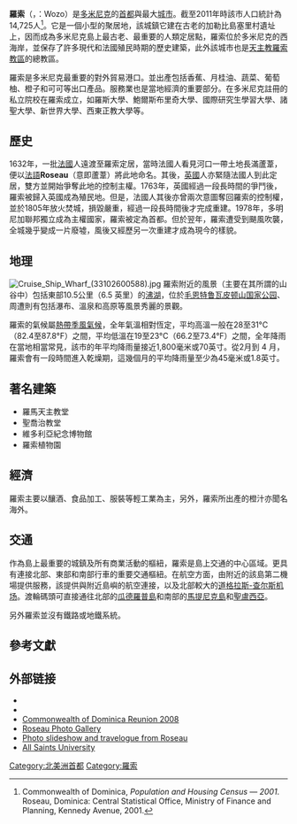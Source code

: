 {{Expand language|en|time=2018-09-30T11:46:18+00:00}}
{{Infobox settlement
| name                    = 羅索 
| native_name             = Roseau
| native_name_lang        = en
| settlement_type         = [[多米尼克行政區劃|首都]]
| image_skyline           = RoseauWide..jpg
| image_caption           = 羅索的天際線
| pushpin_map             = Dominica
| coordinates             = {{coord|15.301389|-61.388333|region:DM|display=inline,title}}
| subdivision_type        = [[世界政區索引|國家]]
| subdivision_name        = {{DMA}}
| subdivision_type1       = 區
| subdivision_name1       = [[聖喬治區_(多米尼克)|聖喬治區]]
| established_title       = 建立
| established_date        = 1862年
| named_for               = 芦苇（{{lang-fr|Roseau}}）
| leader_title            = [[市長|市長]]
| leader_name             = 塞西爾·約瑟夫
| unit_pref               = Metric
| elevation_m             = 43
| population_as_of        = 2001年
| population_footnotes    = <ref name="census"/>
| population_total        = 14,847 
| timezone1               = AST
| utc_offset1             = -4
}}
'''羅索'''（{{lang-en|Roseau}}，{{Link-en|多米尼克克里奥尔法语|Dominican Creole French}}：Wozo）是[[多米尼克|多米尼克]]的[[首都|首都]]與最大[[城市|城市]]。截至2011年時該市人口統計為14,725人<ref name="census">Commonwealth of Dominica, ''Population and Housing Census — 2001''. Roseau, Dominica: Central Statistical Office, Ministry of Finance and Planning, Kennedy Avenue, 2001.</ref>。它是一個小型的聚居地，該城鎮它建在古老的加勒比島塞里村遺址上，因而成為多米尼克島上最古老、最重要的人類定居點，羅索位於多米尼克的西海岸，並保存了許多現代和法國殖民時期的歷史建築，此外該城市也是[[天主教羅索教區|天主教羅索教區]]的總教區。

羅索是多米尼克最重要的對外貿易港口。並出產包括香蕉、月桂油、蔬菜、葡萄柚、橙子和可可等出口產品。服務業也是當地經濟的重要部分。在多米尼克註冊的私立院校在羅索成立，如羅斯大學、鮑爾斯布里奇大學、國際研究生學習大學、諸聖大學、新世界大學、西東正教大學等。

== 歷史 ==
1632年，一批[[法國|法國]]人遠渡至羅索定居，當時法國人看見河口一帶土地長滿蘆葦，便以[[法語|法語]]'''Roseau'''（意即蘆葦）將此地命名。其後，[[英國|英國]]人亦緊隨法國人到此定居，雙方並開始爭奪此地的控制主權。1763年，英國經過一段長時間的爭鬥後，羅索被歸入英國成為殖民地。但是，法國人其後亦曾兩次意圖奪回羅索的控制權，並於1805年放火焚城，損毀嚴重，經過一段長時間後才完成重建。1978年，多明尼加聯邦獨立成為主權國家，羅索被定為首都。但於翌年，羅索遭受到颶風吹襲，全城幾乎變成一片廢墟，風後又經歷另一次重建才成為現今的樣貌。

==地理==
[[File:Cruise_Ship_Wharf_(33102600588).jpg|thumb]]
羅索附近的風景（主要在其所謂的山谷中）包括東部10.5公里（6.5 英里）的[[沸湖|沸湖]]，位於[[毛恩特鲁瓦皮顿山国家公园|毛恩特鲁瓦皮顿山国家公园]]、周遭則有包括瀑布、溫泉和高原等風景秀麗的景觀。

羅索的氣候屬[[热带季风气候|熱帶季風氣候]]，全年氣溫相對恆定，平均高溫一般在28至31°C（82.4至87.8°F）之間，平均低溫在19至23°C（66.2至73.4°F）之間，全年降雨在當地相當常見，該市的年平均降雨量接近1,800毫米或70英寸。從2月到 4 月，羅索會有一段時間進入乾燥期，這幾個月的平均降雨量至少為45毫米或1.8英寸。
{{Weather box
|width = auto
|location = 羅索 ([[坎菲爾德機場|坎菲爾德機場]]) 1982-2011
|metric first = yes
|single line = yes
|temperature colour =
|Jan record high C = 33
|Feb record high C = 34
|Mar record high C = 36
|Apr record high C = 36
|May record high C = 36
|Jun record high C = 36
|Jul record high C = 35
|Aug record high C = 35
|Sep record high C = 35
|Oct record high C = 37
|Nov record high C = 35
|Dec record high C = 34
|year record high C = 37
|Jan high C = 29.5
|Feb high C = 29.5
|Mar high C = 30.1
|Apr high C = 30.9
|May high C = 31.8
|Jun high C = 31.8
|Jul high C = 31.5
|Aug high C = 31.8
|Sep high C = 31.7
|Oct high C = 31.5
|Nov high C = 31.1
|Dec high C = 30.2
|year high C = 
|Jan mean C = 25.7
|Feb mean C = 25.6
|Mar mean C = 26.1
|Apr mean C = 26.9
|May mean C = 27.8
|Jun mean C = 28.1
|Jul mean C = 28.0
|Aug mean C = 28.0
|Sep mean C = 27.9
|Oct mean C = 27.6
|Nov mean C = 27.1
|Dec mean C = 26.2
|year mean C = 
|Jan low C = 21.8
|Feb low C = 21.6
|Mar low C = 22.0
|Apr low C = 22.9
|May low C = 23.9
|Jun low C = 24.5
|Jul low C = 24.5
|Aug low C = 24.2
|Sep low C = 23.9
|Oct low C = 23.7
|Nov low C = 23.2
|Dec low C = 22.3
|year low C = 
|Jan record low C = 16
|Feb record low C = 17
|Mar record low C = 17
|Apr record low C = 18
|May record low C = 19
|Jun record low C = 20
|Jul record low C = 21
|Aug record low C = 21
|Sep record low C = 20
|Oct record low C = 18
|Nov record low C = 18
|Dec record low C = 17
|year record low C = 16
|rain colour = green
|Jan rain mm = 108.3
|Feb rain mm = 62.1
|Mar rain mm = 49.0
|Apr rain mm = 54.8
|May rain mm = 92.0
|Jun rain mm = 159.5
|Jul rain mm = 251.4
|Aug rain mm = 244.3
|Sep rain mm = 253.7
|Oct rain mm = 188.2
|Nov rain mm = 194.2
|Dec rain mm = 102.2
|year rain mm = 
|Jan humidity = 71
|Feb humidity = 68
|Mar humidity = 65
|Apr humidity = 64
|May humidity = 64
|Jun humidity = 67
|Jul humidity = 72
|Aug humidity = 73
|Sep humidity = 71
|Oct humidity = 73
|Nov humidity = 74
|Dec humidity = 72
|year humidity = 70
|Jan sun = 198.9
|Feb sun = 200.6
|Mar sun = 227.3
|Apr sun = 244.9
|May sun = 243.2
|Jun sun = 227.7
|Jul sun = 231.2
|Aug sun = 240.4
|Sep sun = 212.2
|Oct sun = 219.5
|Nov sun = 194.0
|Dec sun = 189.5
|year sun = 2629.4
|source 1 = Dominica Meteorological Services<ref name=normals>{{cite web
| archive-url = https://web.archive.org/web/20201222220512/http://www.weather.gov.dm/images/docs/climatology_canefield_airport.pdf
| archive-date = 22 December 2020
| url = http://www.weather.gov.dm/images/docs/climatology_canefield_airport.pdf
| title = CLIMATOLOGY FOR CANEFIELD AIRPORT (1982-2011)
| publisher = Dominica Meteorological Services
| date = December 2012
| access-date = 22 December 2020
| url-status = live}}</ref>
|source 2 = [[NOAA|NOAA]] (sun 1961–1990),<ref name= NOAA >{{cite web 
| url = ftp://ftp.atdd.noaa.gov/pub/GCOS/WMO-Normals/RA-IV/DO/78905.TXT
| title = Climate Normals for Melville Hall Airport 1961–1990
| publisher = National Oceanic and Atmospheric Administration
| access-date = 28 February 2013}}</ref> BBC Weather<ref name="weather1">{{cite web
| url = http://www.bbc.co.uk/weather/3575635
| title = Average Conditions Roseau, Dominica
| access-date = 28 February 2013
| publisher = BBC Weather}}</ref>
|date=August 2010
}}


== 著名建築 ==
* 羅馬天主教堂
* 聖喬治教堂
* 維多利亞紀念博物館
* 羅索植物園

== 經濟 ==
羅索主要以釀酒、食品加工、服裝等輕工業為主，另外，羅索所出產的橙汁亦聞名海外。

==交通==
作為島上最重要的城鎮及所有商業活動的樞紐，羅索是島上交通的中心區域。更具有連接北部、東部和南部行車的重要交通樞紐。在航空方面，由附近的該島第二機場{{Link-en|坎菲爾德機場|Canefield Airport}}提供服務，該提供與附近島嶼的航空連接，以及北部較大的[[道格拉斯-查尔斯机场|道格拉斯-查尔斯机场]]。渡輪碼頭可直接通往北部的[[瓜德罗普|瓜德羅普島]]和南部的[[馬提尼克|馬提尼克島]]和[[圣卢西亚|聖盧西亞]]。

另外羅索並沒有鐵路或地鐵系統。

== 參考文獻 ==
{{Reflist|1}}

== 外部链接 ==
*{{Commonscat-inline}}
* {{wikivoyage-inline|罗索}}
*[https://web.archive.org/web/20080511235823/http://dominicareunion.com/ Commonwealth of Dominica Reunion 2008]
*[http://www.domnik.net/roseau/ Roseau Photo Gallery] {{Wayback|url=http://www.domnik.net/roseau/ |date=20070112055516 }}
*[http://www.ianandwendy.com/dominica/roseau/slideshow.htm Photo slideshow and travelogue from Roseau] {{Wayback|url=http://www.ianandwendy.com/dominica/roseau/slideshow.htm |date=20080315032902 }}
*[http://allsaintsuniversity.org/ All Saints University] {{Wayback|url=http://allsaintsuniversity.org/ |date=20210501080841 }}

{{Settlements in Dominica}}
{{英联邦成员国首都}}

{{Authority control}}
[[Category:北美洲首都|Category:北美洲首都]]
[[Category:羅索|Category:羅索]]
